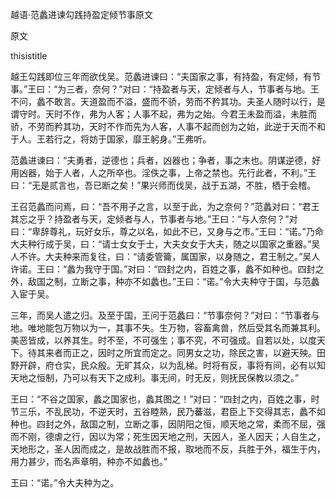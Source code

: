 


越语·范蠡进谏勾践持盈定倾节事原文

原文

thisistitle

越王勾践即位三年而欲伐吴。范蠡进谏曰：“夫国家之事，有持盈，有定倾，有节事。”王曰：“为三者，奈何？”对曰：“持盈者与天，定倾者与人，节事者与地。王不问，蠡不敢言。天道盈而不溢，盛而不骄，劳而不矜其功。夫圣人随时以行，是谓守时。天时不作，弗为人客；人事不起，弗为之始。今君王未盈而溢，未胜而骄，不劳而矜其功，天时不作而先为人客，人事不起而创为之始，此逆于天而不和于人。王若行之，将妨于国家，靡王躬身。”王弗听。

范蠡进谏曰：“夫勇者，逆德也；兵者，凶器也；争者，事之末也。阴谋逆德，好用凶器，始于人者，人之所卒也。淫佚之事，上帝之禁也。先行此者，不利。”王曰：“无是贰言也，吾已断之矣！”果兴师而伐吴，战于五湖，不胜，栖于会稽。

王召范蠡而问焉，曰：“吾不用子之言，以至于此，为之奈何？”范蠡对曰：“君王其忘之乎？持盈者与天，定倾者与人，节事者与地。”王曰：“与人奈何？”对曰：“卑辞尊礼，玩好女乐，尊之以名，如此不已，又身与之市。”王曰：“诺。”乃命大夫种行成于吴，曰：“请士女女于士，大夫女女于大夫，随之以国家之重器。”吴人不许。大夫种来而复往，曰：“请委管籥，属国家，以身随之，君王制之。”吴人许诺。王曰：“蠡为我守于国。”对曰：“四封之内，百姓之事，蠡不如种也。四封之外，敌国之制，立断之事，种亦不如蠡也。”王曰：“诺。”令大夫种守于国，与范蠡入宦于吴。

三年，而吴人遣之归。及至于国，王问于范蠡曰：“节事奈何？”对曰：“节事者与地。唯地能包万物以为一，其事不失。生万物，容畜禽兽，然后受其名而兼其利。美恶皆成，以养其生。时不至，不可强生；事不究，不可强成。自若以处，以度天下。待其来者而正之，因时之所宜而定之。同男女之功，除民之害，以避天殃。田野开辟，府仓实，民众殷。无旷其众，以为乱梯。时将有反，事将有间，必有以知天地之恒制，乃可以有天下之成利。事无间，时无反，则抚民保教以须之。”

王曰：“不谷之国家，蠡之国家也，蠡其图之！”对曰：“四封之内，百姓之事，时节三乐，不乱民功，不逆天时，五谷睦熟，民乃蕃滋，君臣上下交得其志，蠡不如种也。四封之外，敌国之制，立断之事，因阴阳之恒，顺天地之常，柔而不屈，强而不刚，德虐之行，因以为常；死生因天地之刑，天因人，圣人因天；人自生之，天地形之，圣人因而成之，是故战胜而不报，取地而不反，兵胜于外，福生于内，用力甚少，而名声章明，种亦不如蠡也。”

王曰：“诺。”令大夫种为之。

